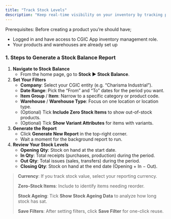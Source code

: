 ```yaml
---
title: "Track Stock Levels"
description: "Keep real-time visibility on your inventory by tracking product stock levels in the CGIC App."
---
```


<Info>
  Prerequisites: Before creating a product you’re should have;

  - Logged in and have access to CGIC App inventory management role.
  - Your products and warehouses are already set up
</Info>

### 1. Steps to Generate a Stock Balance Report

1. **Navigate to Stock Balance**
   - From the home page, go to **Stock ▶️ Stock Balance**.
2. **Set Your Filters**
   - **Company**: Select your CGIC entity (e.g. “Charisma Industrial”).
   - **Date Range**: Pick the “From” and “To” dates for the period you want.
   - **Item Group** / **Item**: Narrow to a specific category or product code.
   - **Warehouse** / **Warehouse Type**: Focus on one location or location type.
   - (Optional) Tick **Include Zero Stock Items** to show out-of-stock products.
   - (Optional) Tick **Show Variant Attributes** for items with variants.
3. **Generate the Report**
   - Click **Generate New Report** in the top-right corner.
   - Wait a moment for the background report to run.
4. **Review Your Stock Levels**
   - **Opening Qty**: Stock on hand at the start date.
   - **In Qty**: Total receipts (purchases, production) during the period.
   - **Out Qty**: Total issues (sales, transfers) during the period.
   - **Closing Qty**: Stock on hand at the end date (Opening \+ In − Out).

> **Currency**: If you track stock value, select your reporting currency.
>
> **Zero-Stock Items**: Include to identify items needing reorder.
>
> **Stock Ageing**: Tick **Show Stock Ageing Data** to analyze how long stock has sat.
>
> **Save Filters**: After setting filters, click **Save Filter** for one-click reuse.